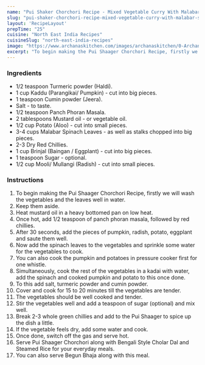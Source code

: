 ---
name: "Pui Shaker Chorchori Recipe - Mixed Vegetable Curry With Malabar Spinach"
slug: "pui-shaker-chorchori-recipe-mixed-vegetable-curry-with-malabar-spinach"
layout: 'RecipeLayout'
prepTime: "25"
cuisine: "North East India Recipes"
cuisineSlug: "north-east-india-recipes"
image: "https://www.archanaskitchen.com/images/archanaskitchen/0-Archanas-Kitchen-Recipes/2017/28-march/Pui_Shaager_Chorchori_Recipe_Malabar_Spinach_pumpkin_ridge_gourd_potato_Sabzi-3.jpg"
excerpt: "To begin making the Pui Shaager Chorchori Recipe, firstly we will wash the vegetables and the leaves well in water"
---

### Ingredients

- 1/2 teaspoon Turmeric powder (Haldi).
- 1 cup Kaddu (Parangikai/ Pumpkin) - cut into big pieces.
- 1 teaspoon Cumin powder (Jeera).
- Salt - to taste.
- 1/2 teaspoon Panch Phoran Masala.
- 2 tablespoons Mustard oil - or vegetable oil.
- 1/2 cup Potato (Aloo) - cut into small pieces.
- 3-4 cups Malabar Spinach Leaves - as well as stalks chopped into big pieces.
- 2-3 Dry Red Chillies.
- 1 cup Brinjal (Baingan / Eggplant) - cut into big pieces.
- 1 teaspoon Sugar - optional.
- 1/2 cup Mooli/ Mullangi (Radish) - cut into small pieces.

### Instructions

1. To begin making the Pui Shaager Chorchori Recipe, firstly we will wash the vegetables and the leaves well in water.
1. Keep them aside.
1. Heat mustard oil in a heavy bottomed pan on low heat.
1. Once hot, add 1/2 teaspoon of panch phoran masala, followed by red chillies.
1. After 30 seconds, add the pieces of pumpkin, radish, potato, eggplant and saute them well.
1. Now add the spinach leaves to the vegetables and sprinkle some water for the vegetables to cook.
1. You can also cook the pumpkin and potatoes in pressure cooker first for one whistle.
1. Simultaneously, cook the rest of the vegetables in a kadai with water, add the spinach and cooked pumpkin and potato to this once done.
1. To this add salt, turmeric powder and cumin powder.
1. Cover and cook for 15 to 20 minutes till the vegetables are tender.
1. The vegetables should be well cooked and tender.
1. Stir the vegetables well and add a teaspoon of sugar (optional) and mix well.
1. Break 2-3 whole green chillies and add to the Pui Shaager to spice up the dish a little.
1. If the vegetable feels dry, add some water and cook.
1. Once done, switch off the gas and serve hot.
1. Serve Pui Shaager Chorchori along with Bengali Style Cholar Dal and Steamed Rice for your everyday meals.
1. You can also serve Begun Bhaja along with this meal.
